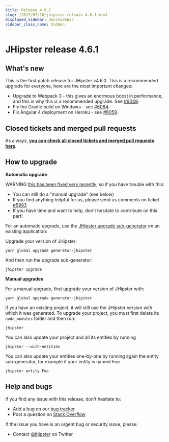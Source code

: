 ```yaml
---
title: Release 4.6.1
slug: /2017/07/10/jhipster-release-4.6.1.html
displayed_sidebar: docsSidebar
sidebar_class_name: hidden
---
```


JHipster release 4.6.1
==================

What's new
----------

This is the first patch release for JHipster v4.6.0. This is a recommended upgrade for everyone, here are the most important changes:

- Upgrade to Webpack 3 - this gives an enormous boost in performance, and this is why this is a recommended upgrade. See [#6049](https://github.com/jhipster/generator-jhipster/pull/6049).
- Fix the Gradle build on Windows - see [#6064](https://github.com/jhipster/generator-jhipster/issues/6064).
- Fix Angular 4 deployment on Heroku - see [#6059](https://github.com/jhipster/generator-jhipster/issues/6059).

Closed tickets and merged pull requests
------------
As always, __[you can check all closed tickets and merged pull requests here](https://github.com/jhipster/generator-jhipster/issues?q=milestone%3A4.6.1+is%3Aclosed)__.

How to upgrade
------------

**Automatic upgrade**

WARNING [this has been fixed very recently](https://github.com/jhipster/generator-jhipster/pull/5966), so if you have trouble with this:

- You can still do a "manual upgrade" (see below)
- If you find anything helpful for us, please send us comments on ticket [#5883](https://github.com/jhipster/generator-jhipster/issues/5883)
- If you have time and want to help, don't hesitate to contribute on this part!

For an automatic upgrade, use the [JHipster upgrade sub-generator](/upgrading-an-application/) on an existing application:

Upgrade your version of JHipster:

```
yarn global upgrade generator-jhipster
```

And then run the upgrade sub-generator:

```
jhipster upgrade
```

**Manual upgrades**

For a manual upgrade, first upgrade your version of JHipster with:

```
yarn global upgrade generator-jhipster
```

If you have an existing project, it will still use the JHipster version with which it was generated.
To upgrade your project, you must first delete its `node_modules` folder and then run:

```
jhipster
```

You can also update your project and all its entities by running

```
jhipster --with-entities
```

You can also update your entities one-by-one by running again the entity sub-generator, for example if your entity is named _Foo_

```
jhipster entity Foo
```

Help and bugs
--------------

If you find any issue with this release, don't hesitate to:

- Add a bug on our [bug tracker](https://github.com/jhipster/generator-jhipster/issues?state=open)
- Post a question on [Stack Overflow](http://stackoverflow.com/tags/jhipster/info)

If the issue you have is an urgent bug or security issue, please:

- Contact [@jhipster](https://twitter.com/jhipster) on Twitter
